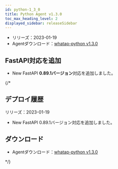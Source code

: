 ```yaml
---
id: python-1_3_0
title: Python Agent v1.3.0
toc_max_heading_level: 2
displayed_sidebar: releaseSidebar
---
```



- リリーズ：2023-01-19
- Agentダウンロード：[whatap-python v1.3.0](https://pypi.org/project/whatap-python/1.3.0/)

## FastAPI対応を追加

- <Status>New</Status> FastAPI <b>0.89.1バージョン</b>対応を追加しました。

{/* 

## デプロイ履歴

リリーズ：2023-01-19

- <Status>New</Status> FastAPI 0.89.1バージョン対応を追加しました。

## ダウンロード

- Agentダウンロード：[whatap-python v1.3.0](https://pypi.org/project/whatap-python/1.3.0/)

*/}
